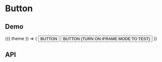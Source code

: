 

# Button

## Demo

<Playground>
  <ThemeConsumer>
    {({ theme }) => (
      <React.Fragment>
        <Button theme={theme}>BUTTON</Button>
        <Button
          responsive
          theme={theme}
          style={{
            marginTop: 20,
          }}
        >
          BUTTON (TURN ON IFRAME MODE TO TEST)
        </Button>
      </React.Fragment>
    )}
  </ThemeConsumer>
</Playground>

## API

<Props of={Button} />
